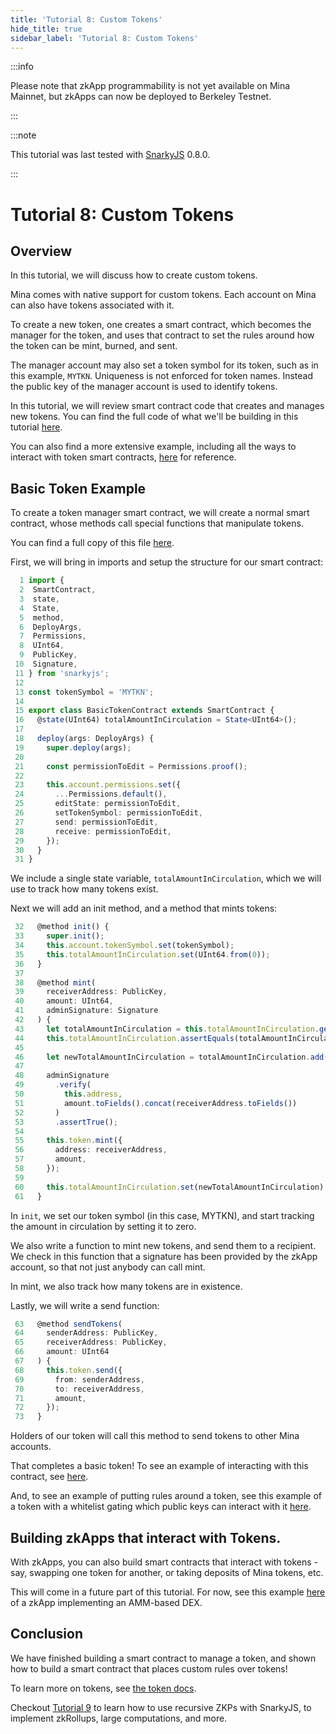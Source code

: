 ```yaml
---
title: 'Tutorial 8: Custom Tokens'
hide_title: true
sidebar_label: 'Tutorial 8: Custom Tokens'
---
```


:::info

Please note that zkApp programmability is not yet available on Mina Mainnet, but
zkApps can now be deployed to Berkeley Testnet.

:::

:::note

This tutorial was last tested with [SnarkyJS](https://www.npmjs.com/package/snarkyjs) 0.8.0.

:::

# Tutorial 8: Custom Tokens

## Overview

In this tutorial, we will discuss how to create custom tokens.

Mina comes with native support for custom tokens. Each account on Mina can also have tokens associated with it.

To create a new token, one creates a smart contract, which becomes the manager for the token, and uses that contract to set the rules around how the token can be mint, burned, and sent.

The manager account may also set a token symbol for its token, such as in this example, `MYTKN`. Uniqueness is not enforced for token names. Instead the public key of the manager account is used to identify tokens.

In this tutorial, we will review smart contract code that creates and manages new tokens. You can find the full code of what we'll be building in this tutorial [here](https://github.com/o1-labs/docs2/tree/main/examples/zkapps/08-custom-tokens/src).

You can also find a more extensive example, including all the ways to interact with token smart contracts, [here](https://github.com/o1-labs/snarkyjs/blob/main/src/lib/token.test.ts) for reference.

## Basic Token Example

To create a token manager smart contract, we will create a normal smart contract, whose methods call special functions that manipulate tokens.

You can find a full copy of this file [here](https://github.com/o1-labs/docs2/blob/main/examples/zkapps/08-custom-tokens/src/BasicTokenContract.ts).

First, we will bring in imports and setup the structure for our smart contract:

```ts
  1 import {
  2  SmartContract,
  3  state,
  4  State,
  5  method,
  6  DeployArgs,
  7  Permissions,
  8  UInt64,
  9  PublicKey,
 10  Signature,
 11 } from 'snarkyjs';
 12
 13 const tokenSymbol = 'MYTKN';
 14
 15 export class BasicTokenContract extends SmartContract {
 16   @state(UInt64) totalAmountInCirculation = State<UInt64>();
 17
 18   deploy(args: DeployArgs) {
 19     super.deploy(args);
 20
 21     const permissionToEdit = Permissions.proof();
 22
 23     this.account.permissions.set({
 24       ...Permissions.default(),
 25       editState: permissionToEdit,
 26       setTokenSymbol: permissionToEdit,
 27       send: permissionToEdit,
 28       receive: permissionToEdit,
 29     });
 30   }
 31 }
```

We include a single state variable, `totalAmountInCirculation`, which we will use to track how many tokens exist.

Next we will add an init method, and a method that mints tokens:

```ts
 32   @method init() {
 33     super.init();
 34     this.account.tokenSymbol.set(tokenSymbol);
 35     this.totalAmountInCirculation.set(UInt64.from(0));
 36   }
 37
 38   @method mint(
 39     receiverAddress: PublicKey,
 40     amount: UInt64,
 41     adminSignature: Signature
 42   ) {
 43     let totalAmountInCirculation = this.totalAmountInCirculation.get();
 44     this.totalAmountInCirculation.assertEquals(totalAmountInCirculation);
 45
 46     let newTotalAmountInCirculation = totalAmountInCirculation.add(amount);
 47
 48     adminSignature
 49       .verify(
 50         this.address,
 51         amount.toFields().concat(receiverAddress.toFields())
 52       )
 53       .assertTrue();
 54
 55     this.token.mint({
 56       address: receiverAddress,
 57       amount,
 58     });
 59
 60     this.totalAmountInCirculation.set(newTotalAmountInCirculation);
 61   }
```

In `init`, we set our token symbol (in this case, MYTKN), and start tracking the amount in circulation by setting it to zero.

We also write a function to mint new tokens, and send them to a recipient. We check in this function that a signature has been provided by the zkApp account, so that not just anybody can call mint.

In mint, we also track how many tokens are in existence.

Lastly, we will write a send function:

```ts
 63   @method sendTokens(
 64     senderAddress: PublicKey,
 65     receiverAddress: PublicKey,
 66     amount: UInt64
 67   ) {
 68     this.token.send({
 69       from: senderAddress,
 70       to: receiverAddress,
 71       amount,
 72     });
 73   }
```

Holders of our token will call this method to send tokens to other Mina accounts.

That completes a basic token! To see an example of interacting with this contract, see [here](https://github.com/es92/zkApp-examples/blob/f65d61e8884691d2cd62b59e1e21568bd6f119a7/08-custom-tokens/src/main.ts).

And, to see an example of putting rules around a token, see this example of a token with a whitelist gating which public keys can interact with it [here](https://github.com/o1-labs/docs2/blob/main/examples/zkapps/08-custom-tokens/src/WhitelistedTokenContract.ts).

## Building zkApps that interact with Tokens.

With zkApps, you can also build smart contracts that interact with tokens - say, swapping one token for another, or taking deposits of Mina tokens, etc.

This will come in a future part of this tutorial. For now, see this example [here](https://github.com/o1-labs/snarkyjs/blob/main/src/examples/zkapps/dex/dex.ts) of a zkApp implementing an AMM-based DEX.

## Conclusion

We have finished building a smart contract to manage a token, and shown how to build a smart contract that places custom rules over tokens!

To learn more on tokens, see [the token docs](/zkapps/advanced-snarkyjs/custom-tokens).

Checkout [Tutorial 9](recursion) to learn how to use recursive ZKPs with SnarkyJS, to implement zkRollups, large computations, and more.
